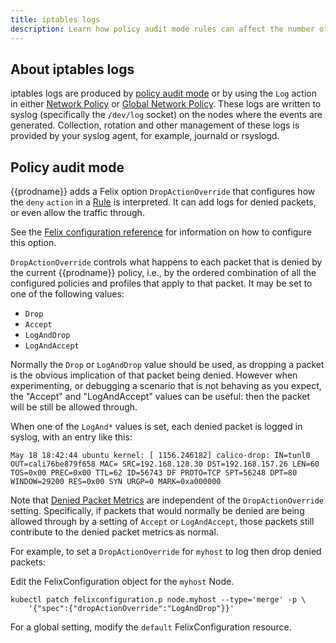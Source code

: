 ```yaml
---
title: iptables logs
description: Learn how policy audit mode rules can affect the number of iptable logs.
---
```


## About iptables logs

iptables logs are produced by [policy audit mode](#policy-audit-mode) or by using the `Log` action in either
[Network Policy](../reference/resources/networkpolicy.mdx) or [Global Network Policy](../reference/resources/globalnetworkpolicy.mdx).
These logs are written to syslog (specifically the `/dev/log` socket) on the nodes where the events are generated.
Collection, rotation and other management of these logs is provided by your syslog agent, for example, journald or rsyslogd.

## Policy audit mode

{{prodname}} adds a Felix option `DropActionOverride` that configures how the
`deny` `action` in a [Rule](../reference/resources/networkpolicy.mdx#rule) is interpreted.
It can add logs for denied packets, or even allow the traffic through.

See the
[Felix configuration reference](../reference/component-resources/node/felix/configuration.mdx#{{prodnamedash}}-specific-configuration) for
information on how to configure this option.

`DropActionOverride` controls what happens to each packet that is denied by
the current {{prodname}} policy, i.e., by the ordered combination of all the
configured policies and profiles that apply to that packet. It may be
set to one of the following values:

- `Drop`
- `Accept`
- `LogAndDrop`
- `LogAndAccept`

Normally the `Drop` or `LogAndDrop` value should be used, as dropping a
packet is the obvious implication of that packet being denied. However when
experimenting, or debugging a scenario that is not behaving as you expect, the
"Accept" and "LogAndAccept" values can be useful: then the packet will be
still be allowed through.

When one of the `LogAnd*` values is set, each denied packet is logged in
syslog, with an entry like this:

```
May 18 18:42:44 ubuntu kernel: [ 1156.246182] calico-drop: IN=tunl0 OUT=cali76be879f658 MAC= SRC=192.168.128.30 DST=192.168.157.26 LEN=60 TOS=0x00 PREC=0x00 TTL=62 ID=56743 DF PROTO=TCP SPT=56248 DPT=80 WINDOW=29200 RES=0x00 SYN URGP=0 MARK=0xa000000
```

Note that [Denied Packet Metrics](../operations/monitor/metrics/index.mdx) are independent of the `DropActionOverride`
setting. Specifically, if packets that would normally be denied are being
allowed through by a setting of `Accept` or `LogAndAccept`, those packets
still contribute to the denied packet metrics as normal.

For example, to set a `DropActionOverride` for `myhost` to log then drop denied packets:

Edit the FelixConfiguration object for the `myhost` Node.

```bash-plain-text
kubectl patch felixconfiguration.p node.myhost --type='merge' -p \
    '{"spec":{"dropActionOverride":"LogAndDrop"}}'
```

For a global setting, modify the `default` FelixConfiguration resource.
